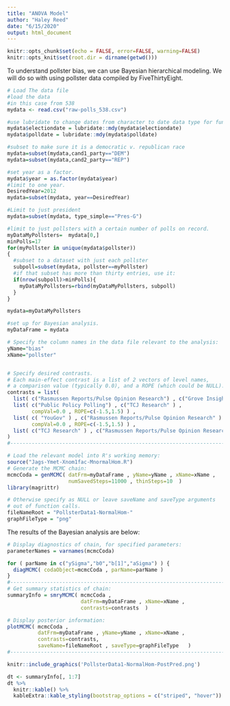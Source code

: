```yaml
---
title: "ANOVA Model"
author: "Haley Reed"
date: "6/15/2020"
output: html_document
---
```


```r
knitr::opts_chunk$set(echo = FALSE, error=FALSE, warning=FALSE)
knitr::opts_knit$set(root.dir = dirname(getwd()))
```

To understand pollster bias, we can use Bayesian hierarchical modeling. We will do so with using pollster data compiled by FiveThirtyEight.

```r
# Load The data file 
#load the data
#in this case from 538
mydata <- read.csv("raw-polls_538.csv")

#use lubridate to change dates from character to date data type for functionality. 
mydata$electiondate = lubridate::mdy(mydata$electiondate)
mydata$polldate = lubridate::mdy(mydata$polldate)

#subset to make sure it is a democratic v. republican race
mydata=subset(mydata,cand1_party=="DEM")
mydata=subset(mydata,cand2_party=="REP")

#set year as a factor.
mydata$year = as.factor(mydata$year)
#limit to one year.
DesiredYear=2012
mydata=subset(mydata, year==DesiredYear)

#Limit to just president
mydata=subset(mydata, type_simple=="Pres-G")

#limit to just pollsters with a certain number of polls on record.
myDataMyPollsters=  mydata[0,]
minPolls=17
for(myPollster in unique(mydata$pollster))
{
  #subset to a dataset with just each pollster
  subpoll=subset(mydata, pollster==myPollster)
  #if that subset has more than thirty entries, use it:
  if(nrow(subpoll)>minPolls){
    myDataMyPollsters=rbind(myDataMyPollsters, subpoll)
  }
}

mydata=myDataMyPollsters

```

```r
#set up for Bayesian analysis. 
myDataFrame = mydata

# Specify the column names in the data file relevant to the analysis:
yName="bias" 
xName="pollster" 


# Specify desired contrasts.
# Each main-effect contrast is a list of 2 vectors of level names, 
# a comparison value (typically 0.0), and a ROPE (which could be NULL):
contrasts = list( 
  list( c("Rasmussen Reports/Pulse Opinion Research") , c("Grove Insight" ) , compVal=0.0 , ROPE=c(-1.5,1.5) ) ,
  list( c("Public Policy Polling") , c("TCJ Research" ) , 
        compVal=0.0 , ROPE=c(-1.5,1.5) ) ,
  list( c( "YouGov" ) , c("Rasmussen Reports/Pulse Opinion Research" ) , 
        compVal=0.0 , ROPE=c(-1.5,1.5) ) ,
  list( c("TCJ Research" ) , c("Rasmussen Reports/Pulse Opinion Research" ) , compVal=0.0 , ROPE=c(-1.5,1.5) ) 
)
#------------------------------------------------------------------------------- 

# Load the relevant model into R's working memory:
source("Jags-Ymet-Xnom1fac-MnormalHom.R")
# Generate the MCMC chain:
mcmcCoda = genMCMC( datFrm=myDataFrame , yName=yName , xName=xName ,
                    numSavedSteps=11000 , thinSteps=10  )
library(magrittr)

# Otherwise specify as NULL or leave saveName and saveType arguments 
# out of function calls.
fileNameRoot = "PollsterData1-NormalHom-" 
graphFileType = "png" 
```

The results of the Bayesian analysis are below:
```r

# Display diagnostics of chain, for specified parameters:
parameterNames = varnames(mcmcCoda) 

for ( parName in c("ySigma","b0","b[1]","aSigma") ) {
  diagMCMC( codaObject=mcmcCoda , parName=parName )
}
#------------------------------------------------------------------------------- 
# Get summary statistics of chain:
summaryInfo = smryMCMC( mcmcCoda , 
                        datFrm=myDataFrame , xName=xName ,
                        contrasts=contrasts  )

# Display posterior information:
plotMCMC( mcmcCoda , 
          datFrm=myDataFrame , yName=yName , xName=xName ,
          contrasts=contrasts,  
          saveName=fileNameRoot , saveType=graphFileType   )
#------------------------------------------------------------------------------- 

```

```r
knitr::include_graphics('PollsterData1-NormalHom-PostPred.png')
```

```r

dt <- summaryInfo[, 1:7]
dt %>%
  knitr::kable() %>%
  kableExtra::kable_styling(bootstrap_options = c("striped", "hover"))

```